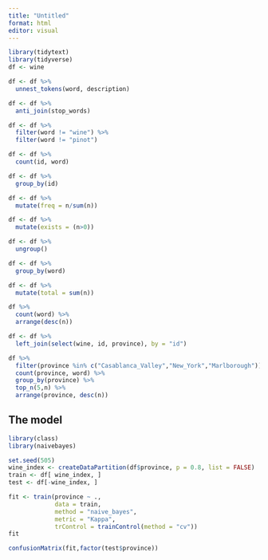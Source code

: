 ```yaml
---
title: "Untitled"
format: html
editor: visual
---
```


```r
library(tidytext)
library(tidyverse)
df <- wine

df <- df %>%
  unnest_tokens(word, description) 

df <- df %>%
  anti_join(stop_words)

df <- df %>%
  filter(word != "wine") %>%
  filter(word != "pinot")

df <- df %>%
  count(id, word) 

df <- df %>%
  group_by(id)

df <- df %>% 
  mutate(freq = n/sum(n))

df <- df %>% 
  mutate(exists = (n>0))

df <- df %>% 
  ungroup()

df <- df %>% 
  group_by(word)

df <- df %>%
  mutate(total = sum(n))

df %>% 
  count(word) %>%
  arrange(desc(n))

df <- df %>% 
  left_join(select(wine, id, province), by = "id")

df %>%
  filter(province %in% c("Casablanca_Valley","New_York","Marlborough")) %>%
  count(province, word) %>%
  group_by(province) %>% 
  top_n(5,n) %>% 
  arrange(province, desc(n))


```

## The model

```r
library(class)
library(naivebayes)

set.seed(505)
wine_index <- createDataPartition(df$province, p = 0.8, list = FALSE)
train <- df[ wine_index, ]
test <- df[-wine_index, ]

fit <- train(province ~ .,
             data = train, 
             method = "naive_bayes",
             metric = "Kappa",
             trControl = trainControl(method = "cv"))
fit

confusionMatrix(fit,factor(test$province))
```

